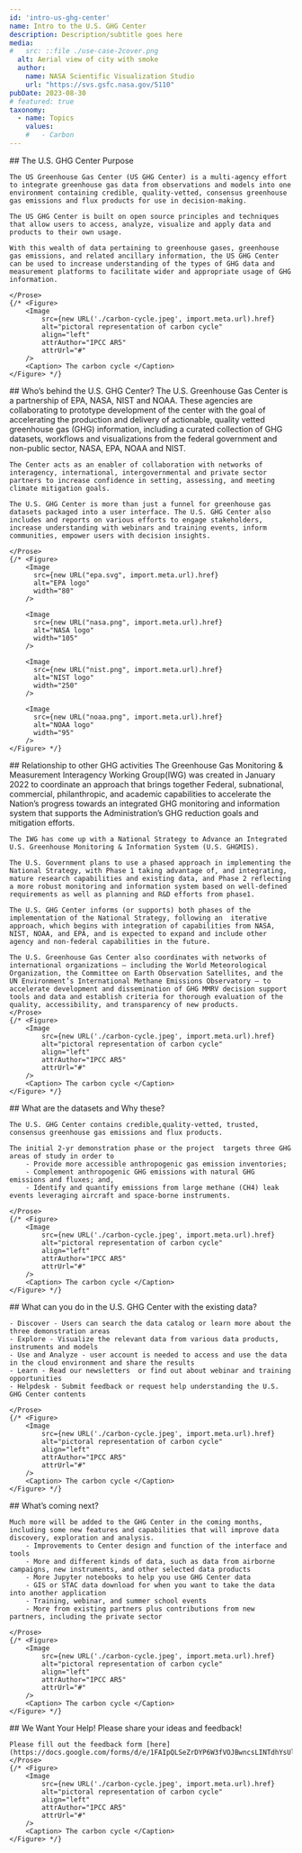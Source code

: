 ```yaml
---
id: 'intro-us-ghg-center'
name: Intro to the U.S. GHG Center
description: Description/subtitle goes here
media:
#   src: ::file ./use-case-2cover.png
  alt: Aerial view of city with smoke
  author:
    name: NASA Scientific Visualization Studio
    url: "https://svs.gsfc.nasa.gov/5110"
pubDate: 2023-08-30
# featured: true
taxonomy:
  - name: Topics
    values:
    #   - Carbon
---
```

<Block>
    <Prose>
    ## The U.S. GHG Center Purpose

    The US Greenhouse Gas Center (US GHG Center) is a multi-agency effort to integrate greenhouse gas data from observations and models into one environment containing credible, quality-vetted, consensus greenhouse gas emissions and flux products for use in decision-making.
    
    The US GHG Center is built on open source principles and techniques that allow users to access, analyze, visualize and apply data and products to their own usage.
    
    With this wealth of data pertaining to greenhouse gases, greenhouse gas emissions, and related ancillary information, the US GHG Center can be used to increase understanding of the types of GHG data and measurement platforms to facilitate wider and appropriate usage of GHG information.

    </Prose>
    {/* <Figure>
        <Image 
            src={new URL('./carbon-cycle.jpeg', import.meta.url).href}
            alt="pictoral representation of carbon cycle" 
            align="left"
            attrAuthor="IPCC AR5"
            attrUrl="#"
        />
        <Caption> The carbon cycle </Caption>
    </Figure> */}
</Block>

<Block>
    <Prose>
    ## Who’s behind the U.S. GHG Center?
    The U.S. Greenhouse Gas Center is a partnership of EPA, NASA, NIST and NOAA. These agencies are collaborating to prototype development of the center with the goal of accelerating the production and delivery of actionable, quality vetted greenhouse gas (GHG) information, including a curated collection of GHG datasets, workflows and visualizations from the federal government and non-public sector, NASA, EPA, NOAA and NIST. 
    
    The Center acts as an enabler of collaboration with networks of interagency, international, intergovernmental and private sector partners to increase confidence in setting, assessing, and meeting climate mitigation goals.
    
    The U.S. GHG Center is more than just a funnel for greenhouse gas datasets packaged into a user interface. The U.S. GHG Center also includes and reports on various efforts to engage stakeholders, increase understanding with webinars and training events, inform communities, empower users with decision insights.

    </Prose>
    {/* <Figure>
        <Image
          src={new URL("epa.svg", import.meta.url).href}
          alt="EPA logo"
          width="80"
        />

        <Image
          src={new URL("nasa.png", import.meta.url).href}
          alt="NASA logo"
          width="105"
        />

        <Image
          src={new URL("nist.png", import.meta.url).href}
          alt="NIST logo"
          width="250"
        />

        <Image
          src={new URL("noaa.png", import.meta.url).href}
          alt="NOAA logo"
          width="95"
        />
    </Figure> */}
</Block>

<Block>
    <Prose>
    ## Relationship to other GHG activities
    The Greenhouse Gas Monitoring & Measurement Interagency Working Group(IWG) was created in January 2022 to coordinate an approach that brings together Federal, subnational, commercial, philanthropic, and academic capabilities to accelerate the Nation’s progress towards an integrated GHG monitoring and information system that supports the Administration’s GHG reduction goals and mitigation efforts.
    
    The IWG has come up with a National Strategy to Advance an Integrated U.S. Greenhouse Monitoring & Information System (U.S. GHGMIS).
    
    The U.S. Government plans to use a phased approach in implementing the National Strategy, with Phase 1 taking advantage of, and integrating, mature research capabilities and existing data, and Phase 2 reflecting a more robust monitoring and information system based on well-defined requirements as well as planning and R&D efforts from phase1.  
    
    The U.S. GHG Center informs (or supports) both phases of the implementation of the National Strategy, following an  iterative approach, which begins with integration of capabilities from NASA, NIST, NOAA, and EPA, and is expected to expand and include other agency and non-federal capabilities in the future.
    
    The U.S. Greenhouse Gas Center also coordinates with networks of international organizations — including the World Meteorological Organization, the Committee on Earth Observation Satellites, and the UN Environment’s International Methane Emissions Observatory — to accelerate development and dissemination of GHG MMRV decision support tools and data and establish criteria for thorough evaluation of the quality, accessibility, and transparency of new products.  
    </Prose>
    {/* <Figure>
        <Image 
            src={new URL('./carbon-cycle.jpeg', import.meta.url).href}
            alt="pictoral representation of carbon cycle" 
            align="left"
            attrAuthor="IPCC AR5"
            attrUrl="#"
        />
        <Caption> The carbon cycle </Caption>
    </Figure> */}
</Block>

<Block>
    <Prose>
    ## What are the datasets and Why these?

    The U.S. GHG Center contains credible,quality-vetted, trusted, consensus greenhouse gas emissions and flux products.
    
    The initial 2-yr demonstration phase or the project  targets three GHG areas of study in order to  
        - Provide more accessible anthropogenic gas emission inventories; 
        - Complement anthropogenic GHG emissions with natural GHG emissions and fluxes; and,  
        - Identify and quantify emissions from large methane (CH4) leak events leveraging aircraft and space-borne instruments. 

    </Prose>
    {/* <Figure>
        <Image 
            src={new URL('./carbon-cycle.jpeg', import.meta.url).href}
            alt="pictoral representation of carbon cycle" 
            align="left"
            attrAuthor="IPCC AR5"
            attrUrl="#"
        />
        <Caption> The carbon cycle </Caption>
    </Figure> */}
</Block>

<Block>
    <Prose>
    ## What can you do in the U.S. GHG Center with the existing data?

    - Discover - Users can search the data catalog or learn more about the three demonstration areas
    - Explore - Visualize the relevant data from various data products, instruments and models
    - Use and Analyze - user account is needed to access and use the data in the cloud environment and share the results
    - Learn - Read our newsletters  or find out about webinar and training opportunities
    - Helpdesk - Submit feedback or request help understanding the U.S. GHG Center contents

    </Prose>
    {/* <Figure>
        <Image 
            src={new URL('./carbon-cycle.jpeg', import.meta.url).href}
            alt="pictoral representation of carbon cycle" 
            align="left"
            attrAuthor="IPCC AR5"
            attrUrl="#"
        />
        <Caption> The carbon cycle </Caption>
    </Figure> */}
</Block>

<Block>
    <Prose>
    ## What’s coming next?

    Much more will be added to the GHG Center in the coming months, including some new features and capabilities that will improve data discovery, exploration and analysis.  
        - Improvements to Center design and function of the interface and tools
        - More and different kinds of data, such as data from airborne campaigns, new instruments, and other selected data products
        - More Jupyter notebooks to help you use GHG Center data
        - GIS or STAC data download for when you want to take the data into another application
        - Training, webinar, and summer school events
        - More from existing partners plus contributions from new partners, including the private sector

    </Prose>
    {/* <Figure>
        <Image 
            src={new URL('./carbon-cycle.jpeg', import.meta.url).href}
            alt="pictoral representation of carbon cycle" 
            align="left"
            attrAuthor="IPCC AR5"
            attrUrl="#"
        />
        <Caption> The carbon cycle </Caption>
    </Figure> */}
</Block>

<Block>
    <Prose>
    ## We Want Your Help!  Please share your ideas and feedback!

    Please fill out the feedback form [here](https://docs.google.com/forms/d/e/1FAIpQLSeZrDYP6W3fVOJBwncsLINTdhYsUl9XyoTjNvl7PLBQLV5A0Q/viewform)
    </Prose>
    {/* <Figure>
        <Image 
            src={new URL('./carbon-cycle.jpeg', import.meta.url).href}
            alt="pictoral representation of carbon cycle" 
            align="left"
            attrAuthor="IPCC AR5"
            attrUrl="#"
        />
        <Caption> The carbon cycle </Caption>
    </Figure> */}
</Block>